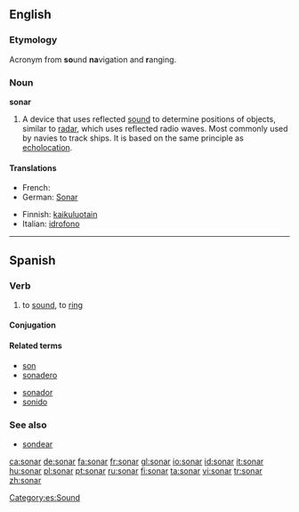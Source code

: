 {{also|Sonar|soñar}}
==English==

===Etymology===
{{wikipedia}}
Acronym from '''so'''und '''na'''vigation and '''r'''anging.

===Noun===
'''sonar'''

# A device that uses reflected [[sound]] to determine positions of objects, similar to [[radar]], which uses reflected radio waves.   Most commonly used by navies to track ships.  It is based on the same principle as [[echolocation]].

====Translations====
{{trans-top}}
* French: {{t|fr|sonar|m}}
* German: [[Sonar]] {{n}}
{{trans-mid}}
* Finnish: [[kaikuluotain]]
* Italian: [[idrofono]] {{m}}
{{trans-bottom}}

----

==Spanish==

===Verb===
{{es-verb|son|ar|pres=sueno}}

# to [[sound]], to [[ring]]

====Conjugation====
{{es-conj-ar (o-ue)|s|n}}

====Related terms====
{{top2}}
* [[son]]
* [[sonadero]]
{{mid2}}
* [[sonador]]
* [[sonido]]
{{bottom2}}

===See also===
* [[sondear]]

[[Category:es:Sound]]

[[ca:sonar]]
[[de:sonar]]
[[fa:sonar]]
[[fr:sonar]]
[[gl:sonar]]
[[io:sonar]]
[[id:sonar]]
[[it:sonar]]
[[hu:sonar]]
[[pl:sonar]]
[[pt:sonar]]
[[ru:sonar]]
[[fi:sonar]]
[[ta:sonar]]
[[vi:sonar]]
[[tr:sonar]]
[[zh:sonar]]